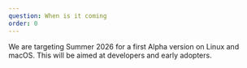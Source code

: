 ```yaml
---
question: When is it coming
order: 0
---
```


We are targeting Summer 2026 for a first Alpha version on Linux and macOS. This
will be aimed at developers and early adopters.

